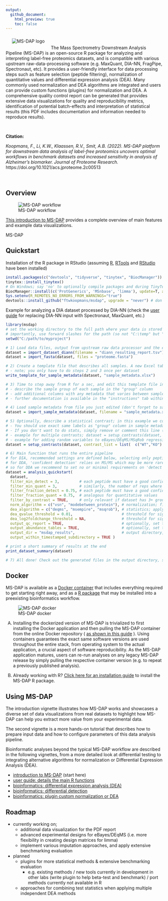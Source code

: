 ```yaml
---
output:
  github_document:
    html_preview: true
    toc: false
---
```


<!-- README.md is generated from README.Rmd using devtools::build_readme() -->


<!-- ![MS-DAP logo](doc/logo/msdap_logo_small.png)  -->

<img align="left" alt="MS-DAP logo" hspace="20" vspace="10" src="doc/logo/msdap_logo_small.png">
 &nbsp;

The Mass Spectrometry Downstream Analysis Pipeline (MS-DAP) is an open-source R package for analyzing and interpreting label-free proteomics datasets, and is compatible with various upstream raw-data-processing software (e.g. MaxQuant, DIA-NN, FragPipe, Spectronaut, etc). 
It provides a user-friendly interface for data processing steps such as feature selection (peptide filtering), normalization of quantitative values and differential expression analysis (DEA). 
Many commonly used normalization and DEA algorithms are integrated and users can provide custom functions (plugins) for normalization and DEA.
A comprehensive quality control report can be generated that provides extensive data visualizations for quality and reproducibility metrics, identification of potential batch-effects and interpretation of statistical results (this PDF includes documentation and information needed to reproduce results).

 &nbsp;

**Citation:**

_Koopmans, F., Li, K.W., Klaassen, R.V., Smit, A.B. (2022). MS-DAP platform for downstream data analysis of label-free proteomics uncovers optimal workflows in benchmark datasets and increased sensitivity in analysis of Alzheimer's biomarker. Journal of Proteome Research._ https://doi.org/10.1021/acs.jproteome.2c00513

 &nbsp;

## Overview

![MS-DAP workflow](doc/images/msdap-overview.png)

[This introduction to MS-DAP](doc/intro.md) provides a complete overview of main features and example data visualizations.


MS-DAP


## Quickstart

Installation of the R package in RStudio (assuming [R](https://cran.r-project.org), [RTools](https://cran.r-project.org/bin/windows/Rtools/history.html) and [RStudio](https://www.rstudio.com/products/rstudio/) have been installed)

```r
install.packages(c("devtools", "tidyverse", "tinytex", "BiocManager"))
tinytex::install_tinytex()
# On Windows; say 'no' to optionally compile packages and during TinyTex installation you may see 2 popups; these can be dismissed
BiocManager::install(c('ProtGenerics', 'MSnbase', 'limma'), update=T, ask=F)
Sys.setenv(R_REMOTES_NO_ERRORS_FROM_WARNINGS="true")
devtools::install_github("ftwkoopmans/msdap", upgrade = "never") # don't update dependencies if not needed
```


Example for analyzing a DIA dataset processed by DIA-NN (check the [user guide](doc/userguide.md) for replacing DIA-NN input with Spectronaut, MaxQuant, etc.)

```r
library(msdap)
# set the working directory to the full path where your data is stored (optionally, skip and use full paths below)
# importantly, use forward slashes for the path (so not "C:\temp" but "C:/temp")
setwd("C:/path/to/myproject")                                           # <<EDIT THIS FILENAME>>

# 1) Load data files, output from upstream raw data processor and the exact same fasta file(s) used there
dataset = import_dataset_diann(filename = "diann_resulting_report.tsv") # <<EDIT THIS FILENAME>>
dataset = import_fasta(dataset, files = "proteome.fasta")               # <<EDIT THIS FILENAME>>

# 2) Create a template file that describes all samples. A new Excel table will be created at this path
# - note; you only have to do steps 2 and 3 once per dataset
write_template_for_sample_metadata(dataset, "sample_metadata.xlsx")

# 3) Time to step away from R for a sec, and edit this template file in Excel or LibreOffice;
# - describe the sample group of each sample in the "group" column
# - add additional columns with any metadata that varies between samples (measurement order, gel, gel lane, batch, etc.) -->> QC figures will be auto generated
# - further documentation is available in the "instructions" tab within the Excel file

# 4) Load sample metadata from file you just edited (don't forget to save it first)
dataset = import_sample_metadata(dataset, filename = "sample_metadata.xlsx")

# 5) Optionally, describe a statistical contrast; in this example we compare sample groups "WT" and "KO".
# - You should use exact same labels as "group" column in sample metadata table.
# - If you don't want to do stats, simply remove or comment this line (e.g. just look at QC report, or maybe your dataset has 1 experimental group only).
# - example for multiple contrasts; dataset = setup_contrasts(dataset, contrast_list = list( c("control", "condition_a"),  c("control", "condition_b")  ) )
# - example for adding random variables to eBayes/DEqMS/MSqRob regressions to i.e. counter batch effects (note; these variables must be column names present in sample metadata table. double-check with; print(dataset$samples,n=Inf)): dataset = setup_contrasts(dataset, contrast_list = list(  c("WT","KO")  ), random_variables = c("induction", "batch") )
dataset = setup_contrasts(dataset, contrast_list = list(  c("WT","KO")  ) )

# 6) Main function that runs the entire pipeline
# for DIA, recommended settings are defined below, selecting only peptides that were confidently detected/identified in most samples
# for DDA, 'confident detection' relies on MS/MS which may be more rare (relying on match-between-runs instead)
# so for DDA we recommend to set no or minimal requirements on 'detect' parameters; "filter_fraction_detect = 0" and "filter_min_detect = 0" (or 1 if you want at least 1 MS/MS detect per peptide per sample group)
dataset = analysis_quickstart(
  dataset,
  filter_min_detect = 3,         # each peptide must have a good confidence score in at least N samples per group
  filter_min_quant = 3,          # similarly, the number of reps where the peptide must have a quantitative value
  filter_fraction_detect = 0.75, # each peptide must have a good confidence score in at least 75% of samples per group
  filter_fraction_quant = 0.75,  # analogous for quantitative values
  filter_by_contrast = TRUE,     # only relevant if dataset has 3+ groups. For DEA at each contrast, filters and normalization are applied on the subset of relevant samples within the contrast for efficiency, see further MS-DAP manuscript. Set to FALSE to disable and use traditional "global filtering" (filters are applied to all sample groups, same data table used in all statistics)
  norm_algorithm = c("vsn", "modebetween_protein"), # normalization; first vsn, then modebetween on protein-level (applied sequentially so the MS-DAP modebetween algorithm corrects scaling/balance between-sample-groups)
  dea_algorithm = c("deqms", "msempire", "msqrob"), # statistics; apply multiple methods in parallel/independently
  dea_qvalue_threshold = 0.01,                      # threshold for significance of adjusted p-values in figures and output tables
  dea_log2foldchange_threshold = NA,                # threshold for significance of log2 foldchanges. 0 = disable, NA = automatically infer through bootstrapping
  output_qc_report = TRUE,                          # optionally, set to FALSE to skip the QC report (not recommended for first-time use)
  output_abundance_tables = TRUE,                   # optionally, set to FALSE to skip the peptide- and protein-abundance table output files
  output_dir = "msdap_results",                     # output directory, here set to "msdap_results" within your working directory. Alternatively provide a full path, eg; output_dir="C:/path/to/myproject",
  output_within_timestamped_subdirectory = TRUE )

# print a short summary of results at the end
print_dataset_summary(dataset)

# 7) All done! Check out the generated files in the output directory, starting with report.pdf
```




## Docker

MS-DAP is available as a [Docker container](doc/docker.md) that includes everything required to get starting right away, and as a [R package](doc/rpackage.md) that may be installed into a preexisting bioinformatics workflow.

![MS-DAP docker](doc/images/msdap_docker_cartoon.png)

A) Installing the dockerized version of MS-DAP is trivialized to first installing the Docker application and then pulling the MS-DAP container from the online Docker repository ( [as shown in this guide](doc/docker.md) ). Using containers guarantees the exact same software versions are used throughout the entire stack, from operating system to the actual application, a crucial aspect of software reproducibility. As the MS-DAP application matures, users can re-run analyses on any legacy MS-DAP release by simply pulling the respective container version (e.g. to repeat a previously published analysis). 

B) Already working with R? [Click here for an installation guide](doc/rpackage.md) to install the MS-DAP R package.




## Using MS-DAP

The introduction vignette illustrates how MS-DAP works and showcases a diverse set of data visualizations from real datasets to highlight how MS-DAP can help you extract more value from your experimental data.

The second vignette is a more hands-on tutorial that describes how to prepare input data and how to configure parameters of this data analysis pipeline.

Bioinformatic analyses beyond the typical MS-DAP workflow are described in the following vignettes, from a more detailed look at differential testing to integrating alternative algorithms for normalization or Differential Expression Analysis (DEA).

- [introduction to MS-DAP](doc/intro.md)    (start here)
- [user guide: details the main R functions](doc/userguide.md)
- [bioinformatics: differential expression analysis (DEA)](doc/differential_expression_analysis.md)
- [bioinformatics: differential detection](doc/differential_detection.md)
- [bioinformatics: plugin custom normalization or DEA](doc/custom_norm_dea.md)




## Roadmap

- currently working on;
	- additional data visualization for the PDF report
	- advanced experimental designs for eBayes/DEqMS (i.e. more flexibility in creating design matrices for limma)
	- implement various imputation approaches, and apply extensive benchmarking evaluation
- planned
	- plugins for more statistical methods  &  extensive benchmarking evaluation
		- e.g. existing methods / new tools currently in development in other labs (write plugin to help beta-test and benchmark) / port methods currently not available in R
	- approaches for combining test statistics when applying multiple independent DEA methods

